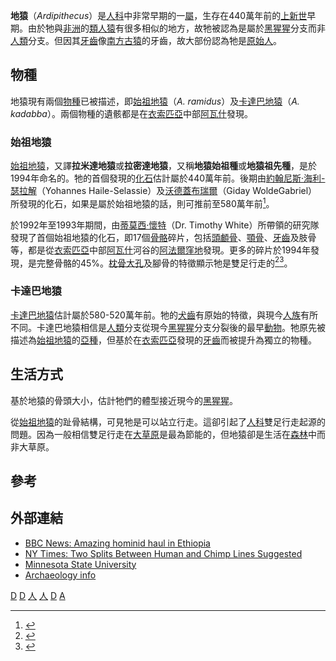 {{Automatic taxobox
| taxon = Ardipithecus
| name = 地猿屬
| fossil_range = [[中新世|中新世]]-[[上新世|上新世]], {{fossil range|5.6|4.4}}
| status = EX
| extinct = 化石
| image = Ardipithecus Ramidus-MGL 96730-P5030040-black.jpg
| image_caption = [[始祖地猿|始祖地猿]]的[[化石|化石]]
| authority = [[蒂莫西·懷特|White]] et al., 1995
| type_species = '''始祖地猿<br>''Ardipithecus ramidus'''''
| type_species_authority = White et al., 1995
| subdivision_ranks = [[種|種]]
| subdivision = 
* †[[卡達巴地猿|卡達巴地猿]] ''A. kadabba''
* †[[始祖地猿|始祖地猿]] ''A. ramidus''
}}

'''地猿'''（''Ardipithecus''）是[[人科|人科]]中非常早期的一[[屬|屬]]，生存在440萬年前的[[上新世|上新世]]早期。由於牠與[[非洲|非洲]]的[[類人猿|類人猿]]有很多相似的地方，故牠被認為是屬於[[黑猩猩|黑猩猩]]分支而非[[人類|人類]]分支。但因其[[牙齒|牙齒]]像[[南方古猿|南方古猿]]的牙齒，故大部份認為牠是[[原始人|原始人]]。

== 物種 ==
地猿現有兩個[[物種|物種]]已被描述，即[[始祖地猿|始祖地猿]]（''A. ramidus''）及[[卡達巴地猿|卡達巴地猿]]（''A. kadabba''）。兩個物種的遺骸都是在[[衣索匹亞|衣索匹亞]]中部[[阿瓦什|阿瓦什]]發現。

=== 始祖地猿 ===
[[始祖地猿|始祖地猿]]，又譯'''拉米達地猿'''或'''拉密達地猿'''，又稱'''地猿始祖種'''或'''地猿祖先種'''，是於1994年命名的。牠的首個發現的[[化石|化石]]估計屬於440萬年前。後期由[[約翰尼斯·海利-瑟拉解|約翰尼斯·海利-瑟拉解]]（Yohannes Haile-Selassie）及[[沃德蓋布瑞爾|沃德蓋布瑞爾]]（Giday WoldeGabriel）所發現的化石，如果是屬於始祖地猿的話，則可推前至580萬年前<ref>{{cite web|title=Fossils From Ethiopia May Be Earliest Human Ancestor|url=http://news.nationalgeographic.com/news/2001/07/0712_ethiopianbones.html|accessdate=2008-02-05|author=Perlman, David|date=2001-07-12|work=San Francisco Chronicle, as reported in National Geographic News|archiveurl=https://web.archive.org/web/20121011153421/http://news.nationalgeographic.com/news/2001/07/0712_ethiopianbones.html|archivedate=2012-10-11|deadurl=yes}}</ref>。

於1992年至1993年期間，由[[蒂莫西·懷特|蒂莫西·懷特]]（Dr. Timothy White）所帶領的研究隊發現了首個始祖地猿的化石，即17個[[骨骼|骨骼]]碎片，包括[[頭顱骨|頭顱骨]]、[[顎骨|顎骨]]、[[牙齒|牙齒]]及肢骨等，都是從[[衣索匹亞|衣索匹亞]]中部[[阿瓦什|阿瓦什]]河谷的[[阿法爾窪地|阿法爾窪地]]發現。更多的碎片於1994年發現，是完整骨骼的45%。[[枕骨大孔|枕骨大孔]]及腳骨的特徵顯示牠是雙足行走的<ref>{{cite web|title=Ardipithecus ramidus|url=http://www.archaeologyinfo.com/ardipithecusramidus.htm|accessdate=2008-01-18|archive-url=https://www.webcitation.org/66Q2h4uF5?url=http://archaeologyinfo.com/ardipithecus-ramidus/|archive-date=2012-03-25|dead-url=yes}}</ref><ref>{{cite web|title=Hominid Species|url=http://www.talkorigins.org/faqs/homs/species.html|accessdate=2008-01-18|archive-url=https://web.archive.org/web/20080119055357/http://www.talkorigins.org/faqs/homs/species.html|archive-date=2008-01-19|dead-url=no}}</ref>。

=== 卡達巴地猿 ===
[[卡達巴地猿|卡達巴地猿]]估計屬於580-520萬年前。牠的[[犬齒|犬齒]]有原始的特徵，與現今[[人族|人族]]有所不同。卡達巴地猿相信是[[人類|人類]]分支從現今[[黑猩猩|黑猩猩]]分支分裂後的最早[[動物|動物]]。牠原先被描述為[[始祖地猿|始祖地猿]]的[[亞種|亞種]]，但基於在[[衣索匹亞|衣索匹亞]]發現的[[牙齒|牙齒]]而被提升為獨立的物種。

== 生活方式 ==
基於地猿的骨頭大小，估計牠們的體型接近現今的[[黑猩猩|黑猩猩]]。

從[[始祖地猿|始祖地猿]]的趾骨結構，可見牠是可以站立行走。這卻引起了[[人科|人科]]雙足行走起源的問題。因為一般相信雙足行走在[[大草原|大草原]]是最為節能的，但地猿卻是生活在[[森林|森林]]中而非大草原。

== 參考 ==
{{reflist}}

== 外部連結 ==
* [http://news.bbc.co.uk/2/hi/science/nature/4187991.stm BBC News: Amazing hominid haul in Ethiopia]{{Wayback|url=http://news.bbc.co.uk/2/hi/science/nature/4187991.stm |date=20080308075953 }}
* [http://www.nytimes.com/2006/05/18/science/18evolve.html?pagewanted=2&_r=1 NY Times: Two Splits Between Human and Chimp Lines Suggested]{{Wayback|url=http://www.nytimes.com/2006/05/18/science/18evolve.html?pagewanted=2&_r=1 |date=20181216074521 }}
* [https://web.archive.org/web/20080115163727/http://www.mnsu.edu/emuseum/biology/humanevolution/ramidus.htm Minnesota State University]
* [http://www.archaeologyinfo.com/ardipithecusramidus.htm Archaeology info]{{WebCite|url=https://www.webcitation.org/66Q2h4uF5?url=http://archaeologyinfo.com/ardipithecus-ramidus/ |date=20120325042636 |dateformat=iso }}
{{簡鼻亞目|Ho.}}
{{人类演化}}
{{已滅絕人科}}
{{Taxonbar|from=Q106565}}

[[Category:早期人類|D]]
[[Category:人亞族|D]]
[[Category:中新世哺乳類|人]]
[[Category:上新世哺乳類|人]]
[[Category:1995年描述的分类群|D]]
[[Category:非洲史前哺乳動物|A]]